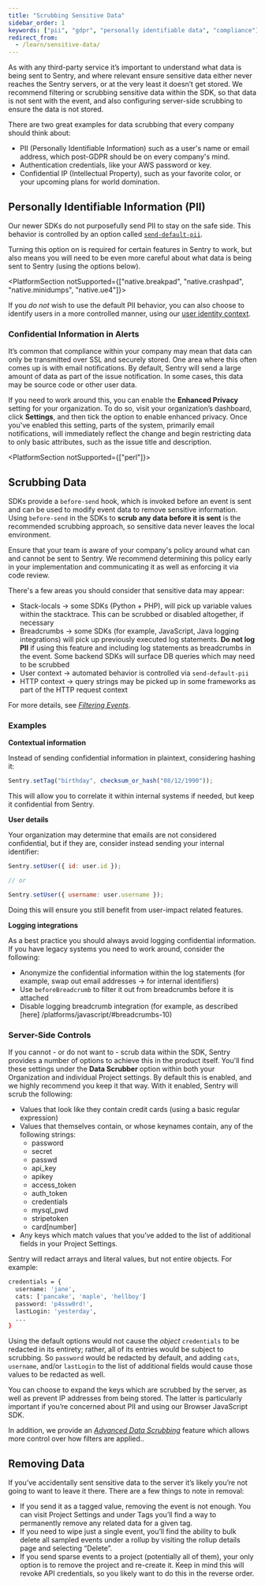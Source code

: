 ```yaml
---
title: "Scrubbing Sensitive Data"
sidebar_order: 1
keywords: ["pii", "gdpr", "personally identifiable data", "compliance"]
redirect_from:
  - /learn/sensitive-data/
---
```


As with any third-party service it’s important to understand what data is being sent to Sentry, and where relevant ensure sensitive data either never reaches the Sentry servers, or at the very least it doesn’t get stored. We recommend filtering or scrubbing sensitive data within the SDK, so that data is not sent with the event, and also configuring server-side scrubbing to ensure the data is not stored.

There are two great examples for data scrubbing that every company should think about:

- PII (Personally Identifiable Information) such as a user's name or email address, which post-GDPR should be on every company's mind.
- Authentication credentials, like your AWS password or key.
- Confidential IP (Intellectual Property), such as your favorite color, or your upcoming plans for world domination.


## Personally Identifiable Information (PII)

Our newer SDKs do not purposefully send PII to stay on the safe side. This behavior is controlled by an option called [`send-default-pii`](/platform-redirect/?next=/configuration/options/#send-default-pii).

Turning this option on is required for certain features in Sentry to work, but also means you will need to be even more careful about what data is being sent to Sentry (using the options below).

</PlatformSection>

<PlatformSection notSupported={["native.breakpad", "native.crashpad", "native.minidumps", "native.ue4"]}>

If you _do not_ wish to use the default PII behavior, you can also choose to identify users in a more controlled manner, using our [user identity context](/platform-redirect/?next=/enriching-events/identify-user/).

</PlatformSection>

### Confidential Information in Alerts

It’s common that compliance within your company may mean that data can only be transmitted over SSL and securely stored. One area where this often comes up is with email notifications. By default, Sentry will send a large amount of data as part of the issue notification. In some cases, this data may be source code or other user data.

If you need to work around this, you can enable the **Enhanced Privacy** setting for your organization. To do so, visit your organization’s dashboard, click **Settings**, and then tick the option to enable enhanced privacy. Once you've enabled this setting, parts of the system, primarily email notifications, will immediately reflect the change and begin restricting data to only basic attributes, such as the issue title and description.

<PlatformSection notSupported={["perl"]}>

## Scrubbing Data

SDKs provide a `before-send` hook, which is invoked before an event is sent and can be used to modify event data to remove sensitive information. Using `before-send` in the SDKs to **scrub any data before it is sent** is the recommended scrubbing approach, so sensitive data never leaves the local environment.

<PlatformContent includePath="configuration/before-send" />

<Note><markdown>

Ensure that your team is aware of your company's policy around what can and cannot be sent to Sentry. We recommend determining this policy early in your implementation and communicating it as well as enforcing it via code review.

</markdown></Note>

There's a few areas you should consider that sensitive data may appear:

- Stack-locals → some SDKs (Python + PHP), will pick up variable values within the stacktrace. This can be scrubbed or disabled altogether, if necessary
- Breadcrumbs → some SDKs (for example, JavaScript, Java logging integrations) will pick up previously executed log statements. **Do not log PII** if using this feature and including log statements as breadcrumbs in the event. Some backend SDKs will surface DB queries which may need to be scrubbed
- User context → automated behavior is controlled via `send-default-pii`
- HTTP context → query strings may be picked up in some frameworks as part of the HTTP request context

For more details, see [_Filtering Events_](/platform-redirect/?next=/configuration/filtering/).

### Examples

**Contextual information**

Instead of sending confidential information in plaintext, considering hashing it:

```javascript
Sentry.setTag("birthday", checksum_or_hash("08/12/1990"));
```

This will allow you to correlate it within internal systems if needed, but keep it confidential from Sentry.

**User details**

Your organization may determine that emails are not considered confidential, but if they are, consider instead sending your internal identifier:

```javascript
Sentry.setUser({ id: user.id });

// or

Sentry.setUser({ username: user.username });
```

Doing this will ensure you still benefit from user-impact related features.

**Logging integrations**

As a best practice you should always avoid logging confidential information. If you have legacy systems you need to work around, consider the following:

- Anonymize the confidential information within the log statements (for example, swap out email addresses -> for internal identifiers)
- Use `beforeBreadcrumb` to filter it out from breadcrumbs before it is attached
- Disable logging breadcrumb integration (for example, as described [here] /platforms/javascript/#breadcrumbs-10)

</PlatformSection>

### Server-Side Controls

If you cannot - or do not want to - scrub data within the SDK, Sentry provides a number of options to achieve this in the product itself. You'll find these settings under the **Data Scrubber** option within both your Organization and individual Project settings. By default this is enabled, and we highly recommend you keep it that way. With it enabled, Sentry will scrub the following:

- Values that look like they contain credit cards (using a basic regular expression)
- Values that themselves contain, or whose keynames contain, any of the following strings:
  - password
  - secret
  - passwd
  - api_key
  - apikey
  - access_token
  - auth_token
  - credentials
  - mysql_pwd
  - stripetoken
  - card[number]
- Any keys which match values that you’ve added to the list of additional fields in your Project Settings.

Sentry will redact arrays and literal values, but not entire objects. For example:

```bash
credentials = {
  username: 'jane',
  cats: ['pancake', 'maple', 'hellboy']
  password: 'p4ssw0rd!',
  lastLogin: 'yesterday',
  ...
}
```

Using the default options would not cause the _object_ `credentials` to be redacted in its entirety; rather, all of its entries would be subject to scrubbing. So `password` would be redacted by default, and adding `cats`, `username`, and/or `lastLogin` to the list of additional fields would cause those values to be redacted as well.

<Note><markdown>

You can choose to expand the keys which are scrubbed by the server, as well as prevent IP addresses from being stored. The latter is particularly important if you’re concerned about PII and using our Browser JavaScript SDK.

</markdown></Note>

In addition, we provide an [_Advanced Data Scrubbing_](advanced-datascrubbing/) feature which allows more control over how filters are applied..

## Removing Data

If you’ve accidentally sent sensitive data to the server it’s likely you’re not going to want to leave it there. There are a few things to note in removal:

- If you send it as a tagged value, removing the event is not enough. You can visit Project Settings and under Tags you’ll find a way to permanently remove any related data for a given tag.
- If you need to wipe just a single event, you’ll find the ability to bulk delete all sampled events under a rollup by visiting the rollup details page and selecting “Delete”.
- If you send sparse events to a project (potentially all of them), your only option is to remove the project and re-create it. Keep in mind this will revoke API credentials, so you likely want to do this in the reverse order.
